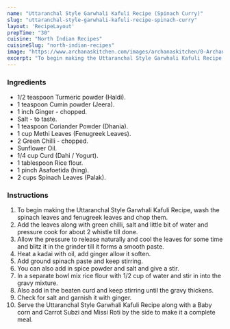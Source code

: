 ---
name: "Uttaranchal Style Garwhali Kafuli Recipe (Spinach Curry)"
slug: "uttaranchal-style-garwhali-kafuli-recipe-spinach-curry"
layout: 'RecipeLayout'
prepTime: "30"
cuisine: "North Indian Recipes"
cuisineSlug: "north-indian-recipes"
image: "https://www.archanaskitchen.com/images/archanaskitchen/0-Archanas-Kitchen-Recipes/2017/10-oct/Uttaranchal_Style_Garwhali_Kafuli_Recipe_Spinach_Curry-9378.jpg"
excerpt: "To begin making the Uttaranchal Style Garwhali Kafuli Recipe, wash the spinach leaves and fenugreek leaves and chop them"
---

### Ingredients

- 1/2 teaspoon Turmeric powder (Haldi).
- 1 teaspoon Cumin powder (Jeera).
- 1 inch Ginger - chopped.
- Salt - to taste.
- 1 teaspoon Coriander Powder (Dhania).
- 1 cup Methi Leaves (Fenugreek Leaves).
- 2 Green Chilli - chopped.
- Sunflower Oil.
- 1/4 cup Curd (Dahi / Yogurt).
- 1 tablespoon Rice flour.
- 1 pinch Asafoetida (hing).
- 2 cups Spinach Leaves (Palak).

### Instructions

1. To begin making the Uttaranchal Style Garwhali Kafuli Recipe, wash the spinach leaves and fenugreek leaves and chop them.
1. Add the leaves along with green chilli, salt and little bit of water and pressure cook for about 2 whistle till done.
1. Allow the pressure to release naturally and cool the leaves for some time and blitz it in the grinder till it forms a smooth paste.
1. Heat a kadai with oil, add ginger allow it soften.
1. Add ground spinach paste and keep stirring.
1. You can also add in spice powder and salt and give a stir.
1. In a separate bowl mix rice flour with 1/2 cup of water and stir in into the gravy mixture.
1. Also add in the beaten curd and keep stirring until the gravy thickens.
1. Check for salt and garnish it with ginger.
1. Serve the Uttaranchal Style Garwhali Kafuli Recipe along with a Baby corn and Carrot Subzi and Missi Roti by the side to make it a complete meal.
